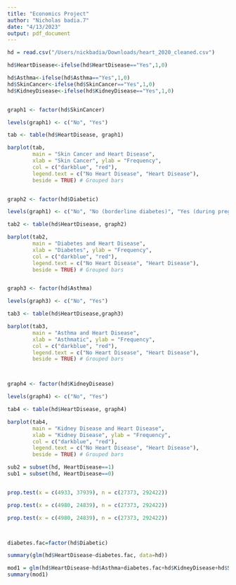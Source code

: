 ```yaml
---
title: "Economics Project"
author: "Nicholas badia.7"
date: "4/13/2023"
output: pdf_document
---
```


```r
hd = read.csv("/Users/nickbadia/Downloads/heart_2020_cleaned.csv")

hd$HeartDisease<-ifelse(hd$HeartDisease=="Yes",1,0)

hd$Asthma<-ifelse(hd$Asthma=="Yes",1,0)
hd$SkinCancer<-ifelse(hd$SkinCancer=="Yes",1,0)
hd$KidneyDisease<-ifelse(hd$KidneyDisease=="Yes",1,0)


graph1 <- factor(hd$SkinCancer)

levels(graph1) <- c("No", "Yes")

tab <- table(hd$HeartDisease, graph1)

barplot(tab,
        main = "Skin Cancer and Heart Disease",
        xlab = "Skin Cancer", ylab = "Frequency",
        col = c("darkblue", "red"),
        legend.text = c("No Heart Disease", "Heart Disease"),
        beside = TRUE) # Grouped bars


graph2 <- factor(hd$Diabetic)

levels(graph1) <- c("No", "No (borderline diabetes)", "Yes (during pregnancy)", "Yes")

tab2 <- table(hd$HeartDisease, graph2)

barplot(tab2,
        main = "Diabetes and Heart Disease",
        xlab = "Diabetes", ylab = "Frequency",
        col = c("darkblue", "red"),
        legend.text = c("No Heart Disease", "Heart Disease"),
        beside = TRUE) # Grouped bars


graph3 <- factor(hd$Asthma)

levels(graph3) <- c("No", "Yes")

tab3 <- table(hd$HeartDisease,graph3)

barplot(tab3,
        main = "Asthma and Heart Disease",
        xlab = "Asthmatic", ylab = "Frequency",
        col = c("darkblue", "red"),
        legend.text = c("No Heart Disease", "Heart Disease"),
        beside = TRUE) # Grouped bars



graph4 <- factor(hd$KidneyDisease)

levels(graph4) <- c("No", "Yes")

tab4 <- table(hd$HeartDisease, graph4)

barplot(tab4,
        main = "Kidney Disease and Heart Disease",
        xlab = "Kidney Disease", ylab = "Frequency",
        col = c("darkblue", "red"),
        legend.text = c("No Heart Disease", "Heart Disease"),
        beside = TRUE) # Grouped bars

sub2 = subset(hd, HeartDisease==1)
sub1 = subset(hd, HeartDisease==0)


prop.test(x = c(4933, 37939), n = c(27373, 292422))

prop.test(x = c(4980, 24839), n = c(27373, 292422))

prop.test(x = c(4980, 24839), n = c(27373, 292422))



diabetes.fac=factor(hd$Diabetic)

summary(glm(hd$HeartDisease~diabetes.fac, data=hd))

mod1 = glm(hd$HeartDisease~hd$Asthma+diabetes.fac+hd$KidneyDisease+hd$SkinCancer)
summary(mod1)
```

